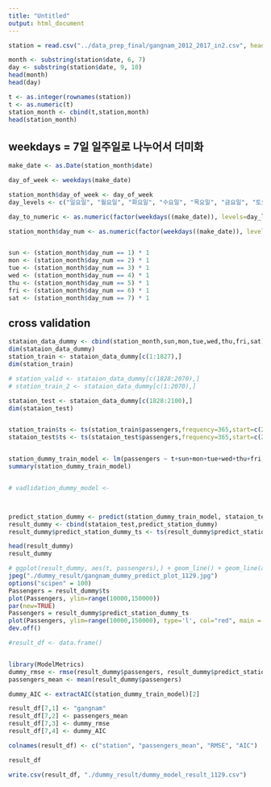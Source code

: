 ---
title: "Untitled"
output: html_document
---




```{r}
station = read.csv("../data_prep_final/gangnam_2012_2017_in2.csv", header=TRUE)

month <- substring(station$date, 6, 7)
day <- substring(station$date, 9, 10)
head(month)
head(day)

t <- as.integer(rownames(station))
t <- as.numeric(t)
station_month <- cbind(t,station,month)
head(station_month)


```


## weekdays = 7일 일주일로 나누어서 더미화
```{r}
make_date <- as.Date(station_month$date)

day_of_week <- weekdays(make_date)

station_month$day_of_week <- day_of_week
day_levels <- c("일요일", "월요일", "화요일", "수요일", "목요일", "금요일", "토요일")

day_to_numeric <- as.numeric(factor(weekdays((make_date)), levels=day_levels, ordered=TRUE))

station_month$day_num <- as.numeric(factor(weekdays((make_date)), levels=day_levels, ordered=TRUE))


sun <- (station_month$day_num == 1) * 1
mon <- (station_month$day_num == 2) * 1
tue <- (station_month$day_num == 3) * 1
wed <- (station_month$day_num == 4) * 1
thu <- (station_month$day_num == 5) * 1
fri <- (station_month$day_num == 6) * 1
sat <- (station_month$day_num == 7) * 1

```

## cross validation
```{r}

stataion_data_dummy <- cbind(station_month,sun,mon,tue,wed,thu,fri,sat)
dim(stataion_data_dummy)
station_train <- stataion_data_dummy[c(1:1827),]
dim(station_train)

# station_valid <- stataion_data_dummy[c(1828:2070),]
# station_train_2 <- stataion_data_dummy[c(1:2070),]

stataion_test <- stataion_data_dummy[c(1828:2100),]
dim(stataion_test)


station_train$ts <- ts(station_train$passengers,frequency=365,start=c(2012,01,01))
stataion_test$ts <- ts(stataion_test$passengers,frequency=365,start=c(2017,01,01))



```



```{r}

station_dummy_train_model <- lm(passengers ~ t+sun+mon+tue+wed+thu+fri, data=station_train)
summary(station_dummy_train_model)


# vadlidation_dummy_model <- 



predict_station_dummy <- predict(station_dummy_train_model, stataion_test, type="response")
result_dummy <- cbind(stataion_test,predict_station_dummy)
result_dummy$predict_station_dummy_ts <- ts(result_dummy$predict_station_dummy,frequency=365,start=c(2017,01,01))

head(result_dummy)
result_dummy

# ggplot(result_dummy, aes(t, passengers),) + geom_line() + geom_line(aes(x=t, y=predict_station_dummy), colour="red")
jpeg("./dummy_result/gangnam_dummy_predict_plot_1129.jpg")
options("scipen" = 100)
Passengers = result_dummy$ts
plot(Passengers, ylim=range(10000,150000))
par(new=TRUE)
Passengers = result_dummy$predict_station_dummy_ts
plot(Passengers, ylim=range(10000,150000), type='l', col="red", main = "강남", cex.main=3)
dev.off()

```



```{r}
#result_df <- data.frame()


library(ModelMetrics)
dummy_rmse <- rmse(result_dummy$passengers, result_dummy$predict_station_dummy)
passengers_mean <- mean(result_dummy$passengers)

dummy_AIC <- extractAIC(station_dummy_train_model)[2]

result_df[7,1] <- "gangnam"
result_df[7,2] <- passengers_mean
result_df[7,3] <- dummy_rmse
result_df[7,4] <- dummy_AIC

colnames(result_df) <- c("station", "passengers_mean", "RMSE", "AIC")

result_df

write.csv(result_df, "./dummy_result/dummy_model_result_1129.csv")
```







